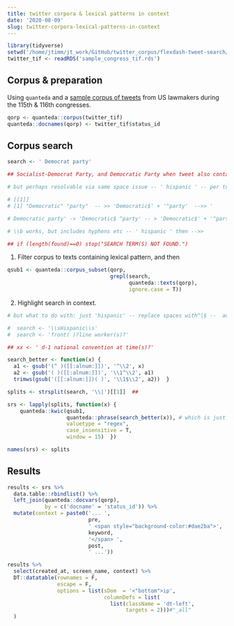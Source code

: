 ```yaml
---
title: twitter corpora & lexical patterns in context
date: '2020-08-09'
slug: twitter-corpora-lexical-patterns-in-context
---
```





```r
library(tidyverse)
setwd('/home/jtimm/jt_work/GitHub/twitter_corpus/flexdash-tweet-search/')
twitter_tif <- readRDS('sample_congress_tif.rds')
```



## Corpus & preparation

Using `quanteda` and a [sample corpus of tweets](https://github.com/jaytimm/flexdash-tweet-search) from US lawmakers during the 115th & 116th congresses.

```r
qorp <- quanteda::corpus(twitter_tif)
quanteda::docnames(qorp) <- twitter_tif$status_id
```


## Corpus search

```r
search <- ' Democrat party' 
```


```r
## Socialist-Democrat Party, and Democratic Party when tweet also contains Democrat Party -- ?  latter relates to two search types again -- grepl will not snag 'democratic party' but token-level kwic will if there -- !  PROBLEM -- 

# but perhaps resolvable via same space issue -- ' hispanic ' -- per tokens, 'democrat party' becomes 'democrat' + 'party' -- 

# [[1]]
# [1] "Democratic" "party"  -- >> 'Democratic$' + '^party'  -->> '

# Democratic party' -> 'Democratic$ ^party' -- > 'Democratic$' + '^party' -- I think this will be universally fine -- 

# \\b works, but includes hyphens etc -- ' hispanic ' then -->> 

## if (length(found)==0) stop("SEARCH TERM(S) NOT FOUND.")
```




(1) Filter corpus to texts containing lexical pattern, and then 


```r
qsub1 <- quanteda::corpus_subset(qorp, 
                                 grepl(search,   
                                       quanteda::texts(qorp),
                                       ignore.case = T))
```



(2) Highlight search in context.


```r
# but what to do with: just 'hispanic' -- replace spaces with^|$ --  add error if corpus sesrch is empty -- done --  & no spaces in parens

#  search <- '\\sHispanic\\s'
#  search <- 'front( )?line worker(s)?'

## xx <- ' d-1 national convention at time(s)?'
```


```r
search_better <- function(x) {
  a1 <- gsub('(^ )([[:alnum:]])', '^\\2', x)  
  a2 <- gsub('( )([[:alnum:]])', '\\1^\\2', a1)
  trimws(gsub('([[:alnum:]])( )', '\\1$\\2', a2))  }

splits <- strsplit(search, '\\|')[[1]]  ## 

srs <- lapply(splits, function(x) { 
    quanteda::kwic(qsub1, 
                   quanteda::phrase(search_better(x)), # which is just strsplit on ' ' -- 
                   valuetype = "regex", 
                   case_insensitive = T,
                   window = 15)  })

names(srs) <- splits
```



## Results

```r
results <- srs %>% 
  data.table::rbindlist() %>%
  left_join(quanteda::docvars(qorp), 
            by = c('docname' = 'status_id')) %>%
  mutate(context = paste0('... ',
                          pre, 
                          ' <span style="background-color:#dae2ba">',
                          keyword,
                          '</span> ',
                          post,
                          ' ...'))
```




```r
results %>%
  select(created_at, screen_name, context) %>%
  DT::datatable(rownames = F,
                escape = F,
                options = list(sDom  = '<"bottom">ip',
                               columnDefs = list(
                                 list(className = 'dt-left',
                                      targets = 2)))#"_all"
  )
```
